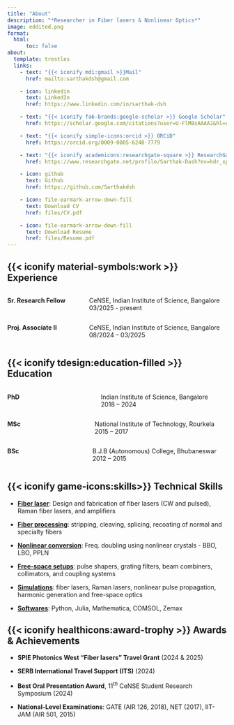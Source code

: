 ```yaml
---
title: "About"
description: "*Researcher in Fiber lasers & Nonlinear Optics*"
image: eddited.png
format:
  html:
      toc: false
about:
  template: trestles
  links:
    - text: "{{< iconify mdi:gmail >}}Mail"
      href: mailto:sarthakdsh@gmail.com 

    - icon: linkedin
      text: LinkedIn
      href: https://www.linkedin.com/in/sarthak-dsh

    - text: "{{< iconify fa6-brands:google-scholar >}} Google Scholar"
      href: https://scholar.google.com/citations?user=U-FlM8sAAAAJ&hl=en

    - text: "{{< iconify simple-icons:orcid >}} ORCiD"
      href: https://orcid.org/0009-0005-6248-7779

    - text: "{{< iconify academicons:researchgate-square >}} ResearchGate"
      href: https://www.researchgate.net/profile/Sarthak-Dash?ev=hdr_xprf

    - icon: github
      text: Github
      href: https://github.com/Sarthakdsh

    - icon: file-earmark-arrow-down-fill
      text: Download CV
      href: files/CV.pdf

    - icon: file-earmark-arrow-down-fill
      text: Download Resume
      href: files/Resume.pdf
---
```


## {{< iconify material-symbols:work >}} Experience

::::: columns
::: {.column width="30%"}
**Sr. Research Fellow**
:::

::: column
CeNSE, Indian Institute of Science, Bangalore <br> 03/2025 - present
:::
:::::

::::: columns
::: {.column width="30%"}
**Proj. Associate II**
:::

::: column
CeNSE, Indian Institute of Science, Bangalore <br> 08/2024 – 03/2025
:::
:::::

## {{< iconify tdesign:education-filled >}} Education

::::: columns
::: {.column width="30%"}
**PhD**
:::

::: column
Indian Institute of Science, Bangalore <br> 2018 – 2024
:::
:::::

::::: columns
::: {.column width="30%"}
**MSc**
:::

::: column
National Institute of Technology, Rourkela <br> 2015 – 2017
:::
:::::

::::: columns
::: {.column width="30%"}
**BSc**
:::

::: column
B.J.B (Autonomous) College, Bhubaneswar <br> 2012 – 2015
:::
:::::

## {{< iconify game-icons:skills>}} Technical Skills

-   [**Fiber laser**]{.underline}: Design and fabrication of fiber lasers (CW and pulsed), Raman fiber lasers, and amplifiers

-   [**Fiber processing**]{.underline}: stripping, cleaving, splicing, recoating of normal and specialty fibers

-   [**Nonlinear conversion**]{.underline}: Freq. doubling using nonlinear crystals - BBO, LBO, PPLN

-   [**Free-space setups**]{.underline}: pulse shapers, grating filters, beam combiners, collimators, and coupling systems

-   [**Simulations**]{.underline}: fiber lasers, Raman lasers, nonlinear pulse propagation, harmonic generation and free-space optics

-   [**Softwares**]{.underline}: Python, Julia, Mathematica, COMSOL, Zemax

## {{< iconify healthicons:award-trophy >}} Awards & Achievements

-   **SPIE Photonics West “Fiber lasers” Travel Grant** (2024 & 2025)

-   **SERB International Travel Support (ITS)** (2024)

-   **Best Oral Presentation Award**, $11^{th}$ CeNSE Student Research Symposium (2024)

-   **National-Level Examinations**: GATE (AIR 126, 2018), NET (2017), IIT-JAM (AIR 501, 2015)